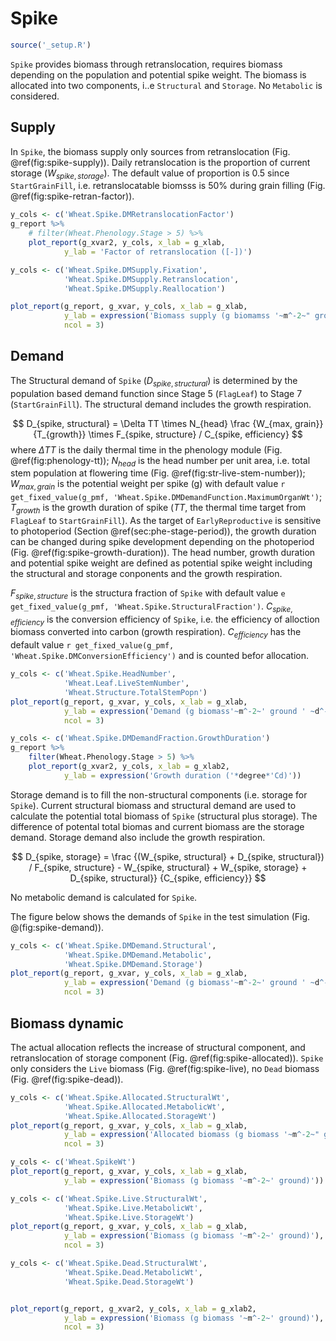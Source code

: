 # Spike {#cha:spike}


```r
source('_setup.R')
```

`Spike` provides biomass through retranslocation, requires biomass depending on the population and potential spike weight. The biomass is allocated into two components, i..e `Structural` and `Storage`. No `Metabolic` is considered.

## Supply {#sec:spike-supply}

In `Spike`, the biomass supply only sources from retranslocation (Fig. \@ref(fig:spike-supply)). Daily retranslocation is the proportion of current storage ($W_{spike, storage}$). The default value of proportion is 0.5 since `StartGrainFill`, i.e. retranslocatable biomsss is 50% during grain filling (Fig. \@ref(fig:spike-retran-factor)).



<div class="fig-input">
```r
y_cols <- c('Wheat.Spike.DMRetranslocationFactor')
g_report %>% 
    # filter(Wheat.Phenology.Stage > 5) %>% 
    plot_report(g_xvar2, y_cols, x_lab = g_xlab,
            y_lab = 'Factor of retranslocation ([-])')
```
</div>


 

<div class="fig-output">
```r
y_cols <- c('Wheat.Spike.DMSupply.Fixation',
            'Wheat.Spike.DMSupply.Retranslocation',
            'Wheat.Spike.DMSupply.Reallocation')

plot_report(g_report, g_xvar, y_cols, x_lab = g_xlab, 
            y_lab = expression('Biomass supply (g biomamss '~m^-2~" ground "~d^-1~')'),
            ncol = 3)

```
</div>


## Demand {#spike-demand}

The Structural demand of `Spike` ($D_{spike, structural}$) is determined by the population based demand function since Stage 5 (`FlagLeaf`) to Stage 7 (`StartGrainFill`). The structural demand includes the growth respiration. 

$$
D_{spike, structural} = \Delta TT \times N_{head} \frac {W_{max, grain}}{T_{growth}} \times F_{spike, structure} / C_{spike, efficiency}
$$
where $\Delta TT$ is the daily thermal time in the phenology module (Fig. \@ref(fig:phenology-tt)); $N_{head}$ is the head number per unit area, i.e. total stem population at flowering time (Fig. \@ref(fig:str-live-stem-number)); $W_{max, grain}$ is the potential weight per spike (g) with default value `r get_fixed_value(g_pmf, 'Wheat.Spike.DMDemandFunction.MaximumOrganWt')`; $T_{growth}$ is the growth duration of spike ($TT$, the thermal time target from `FlagLeaf` to `StartGrainFill`). As the target of `EarlyReproductive` is sensitive to photoperiod (Section \@ref(sec:phe-stage-period)), the growth duration can be changed during spike development depending on the photoperiod (Fig. \@ref(fig:spike-growth-duration)). The head number, growth duration and potential spike weight are defined as potential spike weight including the structural and storage conponents and the growth respiration. 


$F_{spike, structure}$ is the structura fraction of `Spike` with default value `e get_fixed_value(g_pmf, 'Wheat.Spike.StructuralFraction')`. $C_{spike,efficiency}$ is the conversion efficiency of `Spike`, i.e. the efficiency of alloction biomass converted into carbon (growth respiration). $C_{efficiency}$ has the default value `r get_fixed_value(g_pmf, 'Wheat.Spike.DMConversionEfficiency')` and is counted befor allocation. 


<div class="fig-output">
```r
y_cols <- c('Wheat.Spike.HeadNumber',
            'Wheat.Leaf.LiveStemNumber',
            'Wheat.Structure.TotalStemPopn')
plot_report(g_report, g_xvar, y_cols, x_lab = g_xlab, 
            y_lab = expression('Demand (g biomass'~m^-2~' ground ' ~d^-1~')'),
            ncol = 3)
```
</div>


<div class="fig-input">
```r

y_cols <- c('Wheat.Spike.DMDemandFraction.GrowthDuration')
g_report %>% 
    filter(Wheat.Phenology.Stage > 5) %>% 
    plot_report(g_xvar2, y_cols, x_lab = g_xlab2,
            y_lab = expression('Growth duration ('*degree*'Cd)'))
```
</div>



Storage demand is to fill the non-structural components (i.e. storage for `Spike`). Current structural biomass and structural demand are used to calculate the potential total biomass of `Spike` (structural plus storage). The difference of potental total biomas and current biomass are the storage demand. Storage demand also include the growth respiration.    

$$
D_{spike, storage} = \frac {(W_{spike, structural} + D_{spike, structural}) / F_{spike, structure} - W_{spike, structural} + W_{spike, storage} + D_{spike, structural}} {C_{spike, efficiency}}
$$

No metabolic demand is calculated for `Spike`. 


The figure below shows the demands of `Spike` in the test simulation (Fig. \@(fig:spike-demand)).

<div class="fig-output">
```r
y_cols <- c('Wheat.Spike.DMDemand.Structural',
            'Wheat.Spike.DMDemand.Metabolic',
            'Wheat.Spike.DMDemand.Storage')
plot_report(g_report, g_xvar, y_cols, x_lab = g_xlab, 
            y_lab = expression('Demand (g biomass'~m^-2~' ground ' ~d^-1~')'),
            ncol = 3)
```
</div>


## Biomass dynamic {#spike-biomass}

The actual allocation reflects the increase of structural component, and retranslocation of storage component (Fig. \@ref(fig:spike-allocated)). `Spike` only considers the `Live` biomass (Fig. \@ref(fig:spike-live), no `Dead` biomass (Fig. \@ref(fig:spike-dead)).


<div class="fig-output">
```r
y_cols <- c('Wheat.Spike.Allocated.StructuralWt',
            'Wheat.Spike.Allocated.MetabolicWt',
            'Wheat.Spike.Allocated.StorageWt')
plot_report(g_report, g_xvar, y_cols, x_lab = g_xlab, 
            y_lab = expression('Allocated biomass (g biomass '~m^-2~" ground "~d^-1~')'), 
            ncol = 3)

```
</div>



<div class="fig-output">
```r
y_cols <- c('Wheat.SpikeWt')
plot_report(g_report, g_xvar, y_cols, x_lab = g_xlab, 
            y_lab = expression('Biomass (g biomass '~m^-2~' ground)'))

```
</div>



<div class="fig-output">
```r
y_cols <- c('Wheat.Spike.Live.StructuralWt',
            'Wheat.Spike.Live.MetabolicWt',
            'Wheat.Spike.Live.StorageWt')
plot_report(g_report, g_xvar, y_cols, x_lab = g_xlab, 
            y_lab = expression('Biomass (g biomass '~m^-2~' ground)'),
            ncol = 3)

```
</div>


<div class="fig-output">
```r
y_cols <- c('Wheat.Spike.Dead.StructuralWt',
            'Wheat.Spike.Dead.MetabolicWt',
            'Wheat.Spike.Dead.StorageWt')


plot_report(g_report, g_xvar2, y_cols, x_lab = g_xlab2, 
            y_lab = expression('Biomass (g biomass '~m^-2~' ground)'), 
            ncol = 3)

```
</div>
